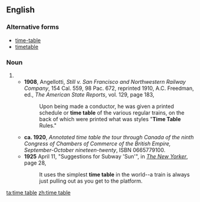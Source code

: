 ==English==
===Alternative forms===
*[[time-table]]
*[[timetable]]
===Noun===
{{en-noun|s|sg=[[time]] [[table]]}}
#{{alternative spelling of|[[timetable]]}}
#*'''1908''', Angellotti, ''Still v. San Francisco and Northwestern Railway Company'', 154 Cal. 559, 98 Pac. 672, reprinted 1910, A.C. Freedman, ed., ''The American State Reports'', vol. 129, page 183,
#*:Upon being made a conductor, he was given a printed schedule or '''time table''' of the various regular trains, on the back of which were printed what was styles "'''Time Table''' Rules."
#*'''ca. 1920''', ''Annotated time table the tour through Canada of the ninth Congress of Chambers of Commerce of the British Empire, September-October nineteen-twenty'', ISBN 0665779100.<!--This is according to WorldCat. I don't know how a ca. 1920 publication can have an ISBN.-->
#*'''1925''' April 11, "Suggestions for Subway 'Sun'", in ''[[w:The New Yorker|The New Yorker]]'', page 28,<!--confirmed on microfilm-->
#*:It uses the simplest '''time table''' in the world--a train is always just pulling out as you get to the platform.

[[ta:time table]]
[[zh:time table]]